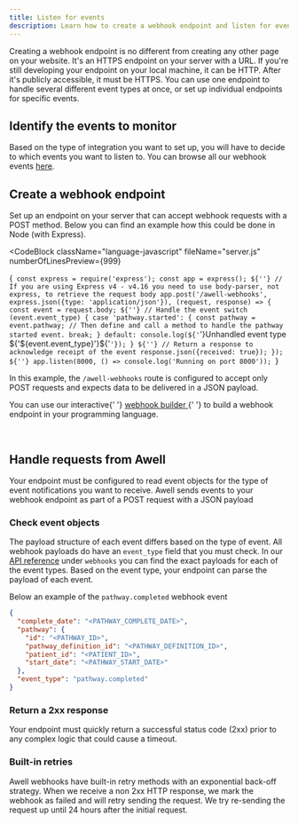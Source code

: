 ```yaml
---
title: Listen for events
description: Learn how to create a webhook endpoint and listen for events.
---
```


Creating a webhook endpoint is no different from creating any other page on your website. It's an HTTPS endpoint on your server with a URL. If you're still developing your endpoint on your local machine, it can be HTTP. After it's publicly accessible, it must be HTTPS. You can use one endpoint to handle several different event types at once, or set up individual endpoints for specific events.

## Identify the events to monitor

Based on the type of integration you want to set up, you will have to decide to which events you want to listen to. You can browse all our webhook events [here](/awell-orchestration/developer-tools/webhooks/events-overview).

## Create a webhook endpoint

Set up an endpoint on your server that can accept webhook requests with a POST method. Below you can find an example how this could be done in Node (with Express).

<CodeBlock
  className="language-javascript"
  fileName="server.js"
  numberOfLinesPreview={999}
>
  {`
const express = require('express');
const app = express();
${''}
// If you are using Express v4 - v4.16 you need to use body-parser, not express, to retrieve the request body
app.post('/awell-webhooks', express.json({type: 'application/json'}), (request, response) => {
  const event = request.body;
  ${''}
  // Handle the event
  switch (event.event_type) {
    case 'pathway.started': {
      const pathway = event.pathway;
      // Then define and call a method to handle the pathway started event.
      break;
    }
    default:
      console.log(${'`'}Unhandled event type ${'${event.event_type}'}${'`'});
  }
  ${''}
  // Return a response to acknowledge receipt of the event
  response.json({received: true});
});
${''}
app.listen(8000, () => console.log('Running on port 8000'));
`}
</CodeBlock>

In this example, the `/awell-webhooks` route is configured to accept only POST requests and expects data to be delivered in a JSON payload.

<Alert type="info" title="Interactive webhook builder">
  <p>
    You can use our interactive{' '}
    <a
      href="/awell-orchestration/developer-tools/webhooks/webhook-builder"
      title="Interactive webhook builder"
    >
      webhook builder
    </a>{' '}
    to build a webhook endpoint in your programming language.
  </p>
</Alert>

<br />

## Handle requests from Awell

Your endpoint must be configured to read event objects for the type of event notifications you want to receive. Awell sends events to your webhook endpoint as part of a POST request with a JSON payload

### Check event objects

The payload structure of each event differs based on the type of event. All webhook payloads do have an `event_type` field that you must check. In our [API reference](/awell-orchestration/api-reference/webhooks/pathway-started) under `webhooks` you can find the exact payloads for each of the event types. Based on the event type, your endpoint can parse the payload of each event.

Below an example of the `pathway.completed` webhook event

```json
{
  "complete_date": "<PATHWAY_COMPLETE_DATE>",
  "pathway": {
    "id": "<PATHWAY_ID>",
    "pathway_definition_id": "<PATHWAY_DEFINITION_ID>",
    "patient_id": "<PATIENT_ID>",
    "start_date": "<PATHWAY_START_DATE>"
  },
  "event_type": "pathway.completed"
}
```

### Return a 2xx response

Your endpoint must quickly return a successful status code (2xx) prior to any complex logic that could cause a timeout.

### Built-in retries

Awell webhooks have built-in retry methods with an exponential back-off strategy. When we receive a non 2xx HTTP response, we mark the webhook as failed and will retry sending the request. We try re-sending the request up until 24 hours after the initial request.
